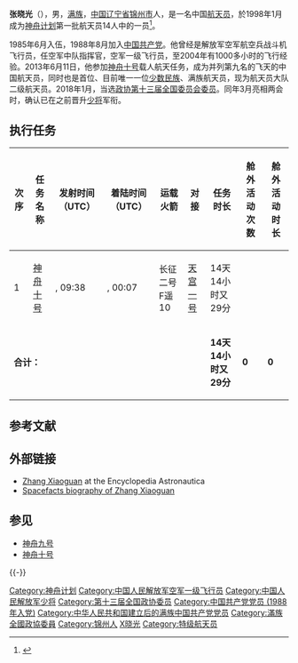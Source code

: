 {{NoteTA
|G1=Aero
}}
{{宇航员信息框
| 姓名          = 张晓光
| 照片          = 
| 标题          = 航天员
| 国籍          = {{PRC}}
| 出生日期      = {{Birth year and age|1966|5||}}
| 出生地点      = {{CHN}}[[辽宁省|辽宁省]][[锦州专区|锦州专区]][[黑山县|黑山县]]
| 之前职业      = [[战斗机|战斗机]][[飞行员|飞行员]]
| 军阶        = [[File:PLA_Major_General.svg|30px]] [[中国人民解放军少将|中国人民解放军少将]]
| 选择          = 
| 太空时间      = 14天14小时29分
| 任务         = [[神舟十号|神舟十号]]
| 任务徽章     = 
}}

'''张晓光'''（{{bd|1966年|5月||catIdx=Z张}}），男，[[满族|满族]]，[[中华人民共和国|中国]][[辽宁省|辽宁省]][[锦州市|锦州市]]人，是一名中国[[航天员|航天员]]，於1998年1月成为[[神舟计划|神舟计划]]第一批航天员14人中的一员<ref>{{cite web|url=http://mil.cnwest.com/content/2008-09/25/content_1443534.htm|title=中国第8名航天员陈全首度曝光 来自巴山蜀水|publisher=西部网|language=zh-cn|accessdate=2010-01-27|archive-url=https://web.archive.org/web/20131203171118/http://mil.cnwest.com/content/2008-09/25/content_1443534.htm|archive-date=2013-12-03|dead-url=yes}}</ref>。

1985年6月入伍，1988年8月加入[[中国共产党|中国共产党]]。他曾经是解放军空军航空兵战斗机飞行员，任空军中队指挥官，空军一级飞行员，至2004年有1000多小时的飞行经验。2013年6月11日，他参加[[神舟十号|神舟十号]]载人航天任务，成为并列第九名的飞天的中国航天员，同时也是首位、目前唯一一位[[少数民族|少数民族]]、满族航天员，现为航天员大队二级航天员。2018年1月，当选[[第十三届全国政协委员|政协第十三届全国委员会委员]]。同年3月亮相两会时，确认已在之前晋升[[少将|少将]]军衔。

== 执行任务 ==
{| class="wikitable"
!次序
!任务名称
!发射时间 （UTC）
!着陆时间 （UTC）
!运载火箭
!对接
!任务时长
!舱外活动次数
!舱外活动时长
|-
|1
|[[神舟十号|神舟十号]]
|{{д|2013年6月11日}}, 09:38 
|{{д|2013年6月26日|06|2013}}, 00:07
|长征二号F遥10
|[[天宫一号|天宫一号]]
|14天14小时又29分
|{{na|text=N/A}}
|{{na|text=N/A}}
|-
| colspan="6" |'''合计：'''
|'''14天14小时又29分'''
|'''0'''
|'''0'''
|}

== 参考文献 ==
{{Reflist}}

== 外部链接 ==
* [https://web.archive.org/web/20050416051533/http://astronautix.com/astros/zhaoguan.htm Zhang Xiaoguan] at the Encyclopedia Astronautica
* [http://www.spacefacts.de/bios/international/english/zhang_xiaoguan.htm Spacefacts biography of Zhang Xiaoguan] {{Wayback|url=http://www.spacefacts.de/bios/international/english/zhang_xiaoguan.htm |date=20211026172753 }}

== 参见 ==
* [[神舟九号|神舟九号]]
* [[神舟十号|神舟十号]]

{{-}}
{{中国航天员}}
{{中国载人航天工程}}
{{DEFAULTSORT:Z}}
[[Category:神舟计划|Category:神舟计划]]
[[Category:中国人民解放军空军一级飞行员|Category:中国人民解放军空军一级飞行员]]
[[Category:中国人民解放军少将|Category:中国人民解放军少将]]
[[Category:第十三届全国政协委员|Category:第十三届全国政协委员]]
[[Category:中国共产党党员_(1988年入党)|Category:中国共产党党员 (1988年入党)]]
[[Category:中华人民共和国建立后的满族中国共产党党员|Category:中华人民共和国建立后的满族中国共产党党员]]
[[Category:滿族全國政協委員|Category:滿族全國政協委員]]
[[Category:锦州人|Category:锦州人]]
[[Category:张姓|X晓光]]
[[Category:特级航天员|Category:特级航天员]]